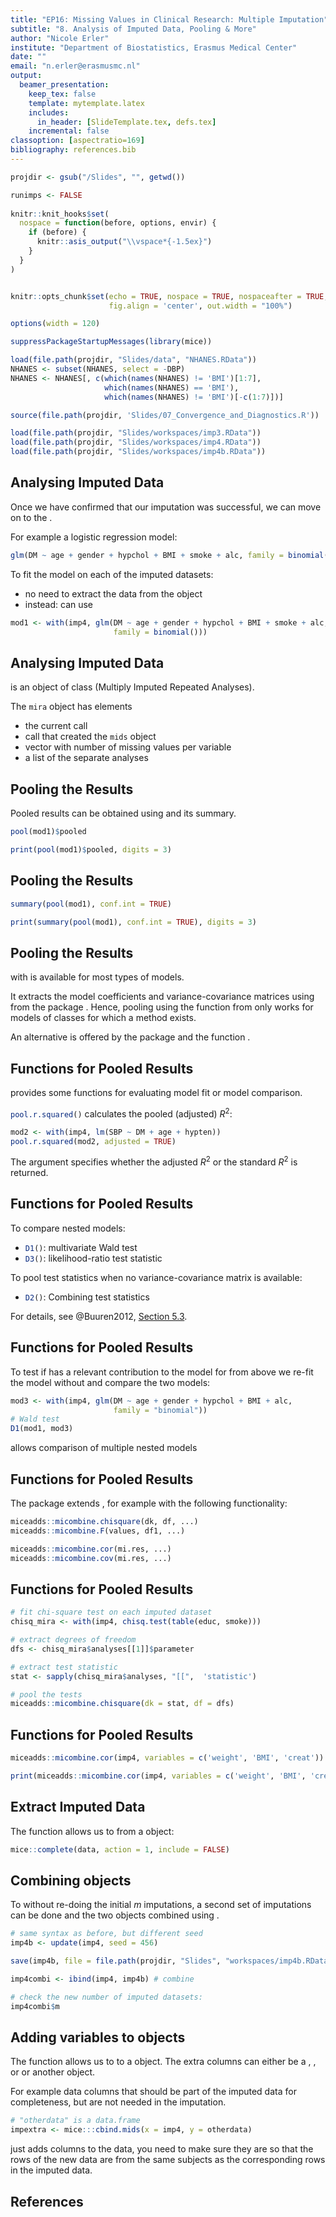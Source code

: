 ```yaml
---
title: "EP16: Missing Values in Clinical Research: Multiple Imputation"
subtitle: "8. Analysis of Imputed Data, Pooling & More"
author: "Nicole Erler"
institute: "Department of Biostatistics, Erasmus Medical Center"
date: ""
email: "n.erler@erasmusmc.nl"
output:
  beamer_presentation:
    keep_tex: false
    template: mytemplate.latex
    includes:
      in_header: [SlideTemplate.tex, defs.tex]
    incremental: false
classoption: [aspectratio=169]
bibliography: references.bib
---
```


```r
projdir <- gsub("/Slides", "", getwd())

runimps <- FALSE
  
knitr::knit_hooks$set(
  nospace = function(before, options, envir) {
    if (before) {
      knitr::asis_output("\\vspace*{-1.5ex}")
    }
  }
)


knitr::opts_chunk$set(echo = TRUE, nospace = TRUE, nospaceafter = TRUE,
                      fig.align = 'center', out.width = "100%")

options(width = 120)

suppressPackageStartupMessages(library(mice))

load(file.path(projdir, "Slides/data", "NHANES.RData"))
NHANES <- subset(NHANES, select = -DBP)
NHANES <- NHANES[, c(which(names(NHANES) != 'BMI')[1:7],
                     which(names(NHANES) == 'BMI'),
                     which(names(NHANES) != 'BMI')[-c(1:7)])]

source(file.path(projdir, 'Slides/07_Convergence_and_Diagnostics.R'))

load(file.path(projdir, "Slides/workspaces/imp3.RData"))
load(file.path(projdir, "Slides/workspaces/imp4.RData"))
load(file.path(projdir, "Slides/workspaces/imp4b.RData"))
```



## Analysing Imputed Data
Once we have confirmed that our imputation was successful, we can move on
to the \blue{analysis of the imputed data}.\bigskip

For example a logistic regression model:
\small
```r
glm(DM ~ age + gender + hypchol + BMI + smoke + alc, family = binomial())
```
\normalsize
\pause

To fit the model on each of the imputed datasets:

* no need to extract the data from the \Robj{mids} object
* instead: can use \Rfct{with}

\small
```r
mod1 <- with(imp4, glm(DM ~ age + gender + hypchol + BMI + smoke + alc,
                       family = binomial()))
```

## Analysing Imputed Data
\Robj{mod1} is an object of class \Robj{mira} (Multiply Imputed Repeated Analyses).

\pause\bigskip

The `mira` object has elements

* \blue{call:} the current call
* \blue{call1:} call that created the `mids` object
* \blue{nmis:} vector with number of missing values per variable
* \blue{analyses:} a list of the separate analyses


## Pooling the Results
Pooled results can be obtained using \Rfct{pool} and its summary.

\scriptsize
```r
pool(mod1)$pooled
```
```r
print(pool(mod1)$pooled, digits = 3)
```

<!-- ## Pooling the Results -->

<!-- The function `pool()`{.R} returns the elements necessary for the pooling of the results: -->

<!-- * `estimate`: pooled estimate ($\bar Q$) -->
<!-- * `ubar`: within-imputation variance ($\bar U$) -->
<!-- * `b`: between-imputation variance ($B$) -->
<!-- * `t`: total variance ($T$) -->
<!-- * `dfcom`: degrees of freedom in the complete data ($N - \#params$) -->
<!-- * `df`: degrees of freedom of the $t$-statistic ($\nu$) -->
<!-- * `riv`: Relative increase in variance ($r_m$) -->
<!-- * `lambda`: proportion attributable to the missingness $\left(\frac{B + B/m}{T}\right)$ -->
<!-- * `fmi`: fraction of missing information -->


## Pooling the Results
\footnotesize
```r
summary(pool(mod1), conf.int = TRUE)
```
```r
print(summary(pool(mod1), conf.int = TRUE), digits = 3)
```



## Pooling the Results

\blue{Pooling} with \Rfct{mice::pool} is available for most types of models.\bigskip

It extracts the model coefficients and variance-covariance matrices using \Rfct{tidy}
from the package \textbf{broom}.
Hence, pooling using the \Rfct{pool} function from \textbf{mice} only works for
models of classes for which a method \Rfct{tidy} exists.

\bigskip

An alternative is offered by the package \textbf{mitools} and the function
\Rfct{MIcombine}.



## Functions for Pooled Results
\textbf{mice} provides some functions for evaluating model fit or model comparison.

\bigskip \pause

`pool.r.squared()`{.R} calculates the pooled (adjusted) $R^2$:
\small
```r
mod2 <- with(imp4, lm(SBP ~ DM + age + hypten))
pool.r.squared(mod2, adjusted = TRUE)
```
\normalsize

The argument \Rarg{adjusted} specifies whether the adjusted $R^2$ or the
standard $R^2$ is returned.


## Functions for Pooled Results

To compare nested models:

* `D1()`{.R}: multivariate Wald test
* `D3()`{.R}: likelihood-ratio test statistic

\bigskip

To pool test statistics when no variance-covariance matrix is available:

* `D2()`{.R}: Combining test statistics

\bigskip\vfill

For details, see @Buuren2012, [Section 5.3](https://stefvanbuuren.name/fimd/sec-multiparameter.html#sec:wald).



## Functions for Pooled Results
\textbf{Example:}
To test if \Rstring{smoke} has a relevant contribution to the model for
\Rstring{DM} from above we re-fit the model without \Rstring{smoke} and
compare the two models:
\small
```r
mod3 <- with(imp4, glm(DM ~ age + gender + hypchol + BMI + alc,
                       family = "binomial"))
# Wald test
D1(mod1, mod3)
```
\normalsize

\Rfct{anova} allows comparison of multiple nested models



## Functions for Pooled Results
The package \textbf{miceadds} extends \textbf{mice}, for example with the
following functionality:

\bigskip

\blue{Combine $\chi^2$ or F statistics from multiply imputed data:}
```r
miceadds::micombine.chisquare(dk, df, ...)
miceadds::micombine.F(values, df1, ...)
```

\bigskip\pause

\blue{Calculate correlation or covariance of imputed data:}
\small
```r
miceadds::micombine.cor(mi.res, ...)
miceadds::micombine.cov(mi.res, ...)
```


## Functions for Pooled Results
\small
```r
# fit chi-square test on each imputed dataset
chisq_mira <- with(imp4, chisq.test(table(educ, smoke)))

# extract degrees of freedom
dfs <- chisq_mira$analyses[[1]]$parameter

# extract test statistic
stat <- sapply(chisq_mira$analyses, "[[",  'statistic')

# pool the tests
miceadds::micombine.chisquare(dk = stat, df = dfs)
```


## Functions for Pooled Results
\small
```r
miceadds::micombine.cor(imp4, variables = c('weight', 'BMI', 'creat'))
```
\scriptsize
```r
print(miceadds::micombine.cor(imp4, variables = c('weight', 'BMI', 'creat')), digits = 2)
```



## Extract Imputed Data
The function \Rfct{complete} allows us to \blue{extract the imputed data} from a \Robj{mids} object:
\small
```r
mice::complete(data, action = 1, include = FALSE)
```
\normalsize

\begin{itemize}
\item \Robj{data}: the \Robj{mids} object
\item \Rarg{action}:
      \begin{itemize}
      \item \Rval{1}, \ldots, \Rval{m} (single imputed dataset)
      \item \Rstring{"long"}: long format (imputed data stacked vertically)
      \item \Rstring{"broad"}: \parbox[t]{0.75\linewidth}{
                                  wide format (imputed data combined horizontally;\\
                                  ordered by imputation)}
      \item \Rstring{"repeated"}: (like \Rstring{"broad"}, but ordered by variable)
      \end{itemize}
\item \Rarg{include}: include the original data?\\
      (if \Rarg{action} is \Rstring{"long"}, \Rstring{"broad"} or \Rstring{"repeated"})
\end{itemize}



## Combining \texttt{mids} objects
To \blue{increase the number of imputed datasets} without re-doing the initial $m$ imputations,
a second set of imputations can be done and the two \Robj{mids} objects combined
using \Rfct{ibind}.

\small
```r
# same syntax as before, but different seed
imp4b <- update(imp4, seed = 456)
```

```r
save(imp4b, file = file.path(projdir, "Slides", "workspaces/imp4b.RData"))
```

```r
imp4combi <- ibind(imp4, imp4b) # combine
```

```r
# check the new number of imputed datasets:
imp4combi$m
```


## Adding variables to \texttt{mids} objects

The function \Rfct{cbind.mids} allows us to \blue{add columns} to a \Robj{mids} object.
The extra columns can either be a \Robj{data.frame}, \Robj{matrix}, \Robj{vector}
or \Robj{factor} or another \Robj{mids} object.\bigskip


For example data columns that should be part of the imputed data for completeness,
but are not needed in the imputation.

\small
```r
# "otherdata" is a data.frame
impextra <- mice:::cbind.mids(x = imp4, y = otherdata)
```

\blue{Note:}
\Rfct{cbind} just adds columns to the data, you need to make sure they are
\blue{sorted correctly} so that the rows of the new data are from the same subjects
as the corresponding rows in the imputed data.



## References

